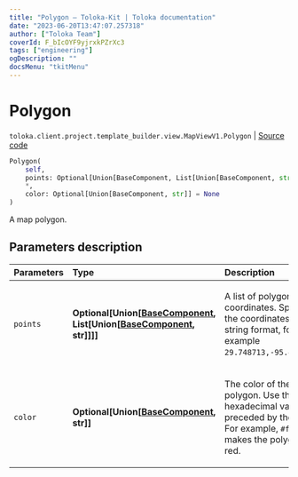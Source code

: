```yaml
---
title: "Polygon — Toloka-Kit | Toloka documentation"
date: "2023-06-20T13:47:07.257318"
author: ["Toloka Team"]
coverId: F_bIcOYF9yjrxkPZrXc3
tags: ["engineering"]
ogDescription: ""
docsMenu: "tkitMenu"
---
```


# Polygon

`toloka.client.project.template_builder.view.MapViewV1.Polygon` | [Source code](https://github.com/Toloka/toloka-kit/blob/v1.2.0/src/client/project/template_builder/view.py#L473)

```python
Polygon(
    self,
    points: Optional[Union[BaseComponent, List[Union[BaseComponent, str]]]] = None,
    *,
    color: Optional[Union[BaseComponent, str]] = None
)
```

A map polygon.

## Parameters description

| Parameters | Type | Description |
| :----------| :----| :-----------|
`points`|**Optional\[Union\[[BaseComponent](/docs/toloka-kit/reference/toloka.client.project.template_builder.base.BaseComponent), List\[Union\[[BaseComponent](/docs/toloka-kit/reference/toloka.client.project.template_builder.base.BaseComponent), str\]\]\]\]**|<p>A list of polygon coordinates. Specify the coordinates in the string format, for example `29.748713,-95.404287`.</p>
`color`|**Optional\[Union\[[BaseComponent](/docs/toloka-kit/reference/toloka.client.project.template_builder.base.BaseComponent), str\]\]**|<p>The color of the polygon. Use the hexadecimal values preceded by the `#`. For example, `#f00` makes the polygon red.</p>